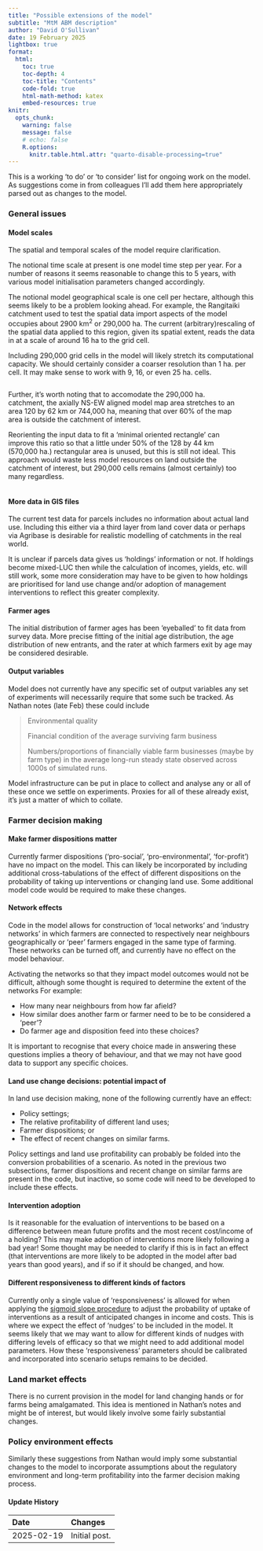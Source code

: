 ```yaml
---
title: "Possible extensions of the model"
subtitle: "MtM ABM description"
author: "David O'Sullivan"
date: 19 February 2025
lightbox: true
format:
  html:
    toc: true
    toc-depth: 4
    toc-title: "Contents"
    code-fold: true
    html-math-method: katex
    embed-resources: true
knitr:
  opts_chunk: 
    warning: false
    message: false
    # echo: false
    R.options: 
      knitr.table.html.attr: "quarto-disable-processing=true"
---
```


This is a working 'to do' or 'to consider' list for ongoing work on the model. As suggestions come in from colleagues I'll add them here appropriately parsed out as changes to the model.

### General issues
#### Model scales
The spatial and temporal scales of the model require clarification. 

The notional time scale at present is one model time step per year. For a number of reasons it seems reasonable to change this to 5 years, with various model initialisation parameters changed accordingly.

The notional model geographical scale is one cell per hectare, although this seems likely to be a problem looking ahead. For example, the Rangitaiki catchment used to test the spatial data import aspects of the model occupies about 2900 km<sup>2</sup> or 290,000 ha. The current (arbitrary)rescaling of the spatial data applied to this region, given its spatial extent, reads the data in at a scale of around 16 ha to the grid cell.

Including 290,000 grid cells in the model will likely stretch its computational capacity. We should certainly consider a coarser resolution than 1 ha. per cell. It may make sense to work with 9, 16, or even 25 ha. cells.

::: {.columns}
::: {.column}
Further, it's worth noting that to accomodate the 290,000 ha. catchment, the axially NS-EW aligned model map area stretches to an area 120 by 62 km or 744,000 ha, meaning that over 60% of the map area is outside the catchment of interest. 

Reorienting the input data to fit a 'minimal oriented rectangle' can improve this ratio so that a little under 50% of the 128 by 44 km (570,000 ha.) rectangular area is unused, but this is still not ideal. This approach would waste less model resources on land outside the catchment of interest, but 290,000 cells remains (almost certainly) too many regardless.
:::
::: {.column}
![](rangitaiki-bb-mor.png){style="padding-left:10px"}
:::
:::

#### More data in GIS files
The current test data for parcels includes no information about actual land use. Including this either via a third layer from land cover data or perhaps via Agribase is desirable for realistic modelling of catchments in the real world. 

It is unclear if parcels data gives us 'holdings' information or not. If holdings become mixed-LUC then while the calculation of incomes, yields, etc. will still work, some more consideration may have to be given to how holdings are prioritised for land use change and/or adoption of management interventions to reflect this greater complexity.

#### Farmer ages
The initial distribution of farmer ages has been 'eyeballed' to fit data from survey data. More precise fitting of the initial age distribution, the age distribution of new entrants, and the rater at which farmers exit by age may be considered desirable.

#### Output variables
Model does not currently have any specific set of output variables any set of experiments will necessarily require that some such be tracked. As Nathan notes (late Feb) these could include

> Environmental quality
> 
> Financial condition of the average surviving farm business
> 
> Numbers/proportions of financially viable farm businesses (maybe by farm type) in the average long-run steady state observed across 1000s of simulated runs.

Model infrastructure can be put in place to collect and analyse any or all of these once we settle on experiments. Proxies for all of these already exist, it's just a matter of which to collate. 

### Farmer decision making
#### Make farmer dispositions matter
Currently farmer dispositions ('pro-social', 'pro-environmental', 'for-profit') have no impact on the model. This can likely be incorporated by including additional cross-tabulations of the effect of different dispositions on the probability of taking up interventions or changing land use. Some additional model code would be required to make these changes.

#### Network effects
Code in the model allows for construction of 'local networks' and 'industry networks' in which farmers are connected to respectively near neighbours geographically or 'peer' farmers engaged in the same type of farming. These networks can be turned off, and currently have no effect on the model behaviour.

Activating the networks so that they impact model outcomes would not be difficult, although some thought is required to determine the extent of the networks For example: 

+ How many near neighbours from how far afield? 
+ How similar does another farm or farmer need to be to be considered a 'peer'? 
+ Do farmer age and disposition feed into these choices?

It is important to recognise that every choice made in answering these questions implies a theory of behaviour, and that we may not have good data to support any specific choices.

#### Land use change decisions: potential impact of 
In land use decision making, none of the following currently have an effect:

 + Policy settings; 
 + The relative profitability of different land uses;
 + Farmer dispositions; or
 + The effect of recent changes on similar farms.

Policy settings and land use profitability can probably be folded into the conversion probabilities of a scenario. As noted in the previous two subsections, farmer dispositions and recent change on similar farms are present in the code, but inactive, so some code will need to be developed to include these effects.

#### Intervention adoption
Is it reasonable for the evaluation of interventions to be based on a difference between mean future profits and the most recent cost/income of a holding? This may make adoption of interventions more likely following a bad year! Some thought may be needed to clarify if this is in fact an effect (that interventions are more likely to be adopted in the model after bad years than good years), and if so if it should be changed, and how.

#### Different responsiveness to different kinds of factors
Currently only a single value of 'responsiveness' is allowed for when applying the [sigmoid slope procedure](05-farmer-decisions-interventions.qmd#considering-interventions) to adjust the probability of uptake of interventions as a result of anticipated changes in income and costs. This is where we expect the effect of 'nudges' to be included in the model. It seems likely that we may want to allow for different kinds of nudges with differing levels of efficacy so that we might need to add additional model parameters. How these 'responsiveness' parameters should be calibrated and incorporated into scenario setups remains to be decided.

### Land market effects
There is no current provision in the model for land changing hands or for farms being amalgamated. This idea is mentioned in Nathan's notes and might be of interest, but would likely involve some fairly substantial changes.

### Policy environment effects
Similarly these suggestions from Nathan would imply some substantial changes to the model to incorporate assumptions about the regulatory environment and long-term profitability into the farmer decision making process.

::: {.callout-note collapse="true"}
#### Update History

| Date | Changes
|:-|:------
| 2025-02-19 | Initial post.                       

:::
